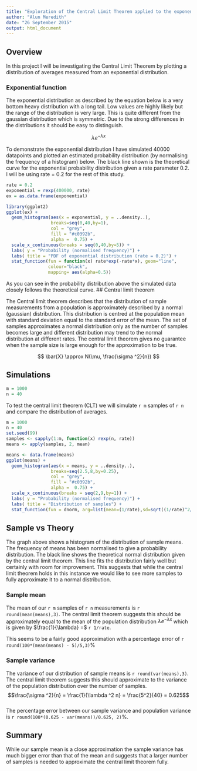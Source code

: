 ```yaml
---
title: "Exploration of the Central Limit Theorem applied to the exponential distribution"
author: "Alun Meredith"
date: "26 September 2015"
output: html_document
---
```


## Overview
In this project I will be investigating the Central Limit Theorem by plotting a distribution of averages measured from an exponential distribution. 

### Exponential function
The exponential distribution as described by the equation below is a very bottom heavy distribution with a long tail. Low values are highly likely but the range of the distribution is very large. This is quite different from the gaussian distribution which is symmetric. Due to the strong differences in the distributions it should be easy to distinguish.   

$$\lambda e^{-\lambda x}$$

To demonstrate the exponential distribution I have simulated 40000 datapoints and plotted an estimated probability distribution (by normalising the frequency of a histogram) below. The black line shown is the theoretical curve for the exponential probability distribution given a rate parameter 0.2. I will be using rate = 0.2 for the rest of this study. 
```r
rate = 0.2
exponential = rexp(400000, rate)
ex = as.data.frame(exponential)
```

```r
library(ggplot2)
ggplot(ex) +
  geom_histogram(aes(x = exponential, y = ..density..), 
                 breaks=seq(0,40,by=1),
                 col = "grey",
                 fill = "#c0392b",
                 alpha =  0.75) +
  scale_x_continuous(breaks = seq(0,40,by=5)) +
  labs( y = "Probability (normalised frequency)") +
  labs( title = "PDF of exponential distribution (rate = 0.2)") +
  stat_function(fun = function(x) rate*exp(-rate*x), geom="line", 
                colour="black", 
                mapping= aes(alpha=0.5))
```
As you can see in the probability distribution above the simulated data closely follows the theoretical curve. 
## Central limit theorem

The Central limit theorem describes that the distribution of sample measurements from a population is approximately described by a normal (gaussian) distribution. This distribution is centred at the population mean with standard deviation equal to the standard error of the mean. The set of samples approximates a normal distribution only as the number of samples becomes large and different distribution may trend to the normal distribution at different rates. The central limit theorem gives no guarantee when the sample size is large enough for the approximation to be true. 

$$ \bar{X} \approx N(\mu, \frac{\sigma ^2}{n}) $$

## Simulations
```r
m = 1000
n = 40
```
To test the central limit theorem (CLT) we will simulate `r m` samples of `r n` and compare the distribution of averages. 
```r
m = 1000
n = 40
set.seed(99)
samples <- sapply(1:m, function(x) rexp(n, rate))
means <- apply(samples, 2, mean)
```

```r
means <- data.frame(means)
ggplot(means) +
  geom_histogram(aes(x = means, y = ..density..), 
                 breaks=seq(2.5,8,by=0.25),
                 col = "grey",
                 fill = "#c0392b",
                 alpha =  0.75) +
  scale_x_continuous(breaks = seq(2,9,by=1)) +
  labs( y = "Probability (normalised frequency)") +
  labs( title = "Distribution of samples") +
  stat_function(fun = dnorm, arg=list(mean=(1/rate),sd=sqrt((1/rate)^2/n)))
```
  
## Sample vs Theory  
The graph above shows a histogram of the distribution of sample means. The frequency of means has been normalised to give a probability distribution. The black line shows the theoretical normal distribution given by the central limit theorem. This line fits the distribution fairly well but certainly with room for improvement. This suggests that while the central limit theorem holds in this instance we would like to see more samples to fully approximate it to a normal distribution. 

### Sample mean

The mean of  our `r m` samples of `r n` measurements is `r round(mean(means),3)`. The central limit theorem suggests this should be approximately equal to the mean of the population distribution $\lambda e^{-\lambda x}$ which is given by $\frac{1}{\lambda} =$ `r 1/rate`.  

This seems to be a fairly good approximation with a percentage error of `r round(100*(mean(means) - 5)/5,3)`%

### Sample variance

The variance of our distribution of sample means is `r round(var(means),3)`. The central limit theorem suggests this should approximate to the variance of the population distribution over the number of samples. 
$$\frac{\sigma ^2}{n} = \frac{1}{\lambda ^2 n} = \frac{5^2}{40} = 0.625$$  
The percentage error between our sample variance and population variance is `r round(100*(0.625 - var(means))/0.625, 2)`%. 

## Summary
While our sample mean is a close approximation the sample variance has much bigger error than that of the mean and suggests that a larger number of samples is needed to approximate the central limit theorem fully. 

